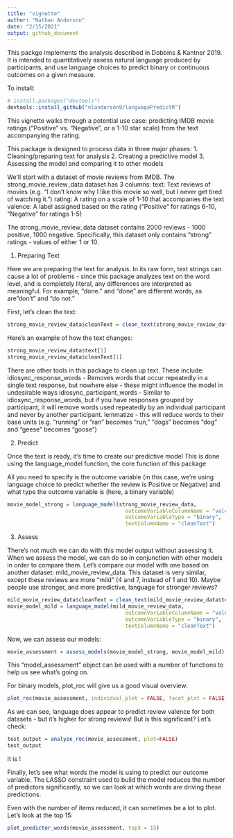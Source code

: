 ```yaml
---
title: "vignette"
author: "Nathan Anderson"
date: "2/15/2021"
output: github_document
---
```


This packge implements the analysis described in Dobbins & Kantner 2019. It is intended to quantitatively assess natural language produced by participants, and use language choices to predict binary or continuous outcomes on a given measure.

To install:

```r
# install.packages("devtools")
devtools::install_github("nlanderson9/languagePredictR")
```


This vignette walks through a potential use case: predicting IMDB movie ratings ("Positive" vs. "Negative", or a 1-10 star scale) from the text accompanying the rating.

This package is designed to process data in three major phases:
1. Cleaning/preparing text for analysis
2. Creating a predictive model
3. Assessing the model and comparing it to other models


We'll start with a dataset of movie reviews from IMDB. The strong_movie_review_data dataset has 3 columns:
text: Text reviews of movies (e.g. "I don't know why I like this movie so well, but I never get tired of watching it.")
rating: A rating on a scale of 1-10 that accompanies the text
valence: A label assigned based on the rating ("Positive" for ratings 6-10, "Negative" for ratings 1-5)

The strong_movie_review_data dataset contains 2000 reviews - 1000 positive, 1000 negative. Specifically, this dataset only contains "strong" ratings - values of either 1 or 10.


1. Preparing Text

Here we are preparing the text for analysis. In its raw form, text strings can cause a lot of problems - since this package analyzes text on the word level, and is completely literal, any differences are interpreted as meaningful. For example, "done." and "done" are different words, as are"don't" and "do not."

First, let's clean the text:

```r
strong_movie_review_data$cleanText = clean_text(strong_movie_review_data$text)
```

Here's an example of how the text changes:

```r
strong_movie_review_data$text[1]
strong_movie_review_data$cleanText[1]
```

There are other tools in this package to clean up text. These include:
idiosync_response_words - Removes words that occur repeatedly in a single text response, but nowhere else - these might influence the model in undesirable ways
idiosync_participant_words - Similar to idiosync_response_words, but if you have responses grouped by participant, it will remove words used repeatedly by an individual participant and never by another participant.
lemmatize - this will reduce words to their base units (e.g. "running" or "ran" becomes "run," "dogs" becomes "dog" and "geese" becomes "goose")

2. Predict

Once the text is ready, it's time to create our predictive model
This is done using the language_model function, the core function of this package

All you need to specify is the outcome variable (in this case, we're using language choice to predict whether the review is Positive or Negative) and what type the outcome variable is (here, a binary variable)

```r
movie_model_strong = language_model(strong_movie_review_data,
                                      outcomeVariableColumnName = "valence",
                                      outcomeVariableType = "binary",
                                      textColumnName = "cleanText")
```

3. Assess

There's not much we can do with this model output without assessing it. When we assess the model, we can do so in conjunction with other models in order to compare them.
Let's compare our model with one based on another dataset: mild_movie_review_data. This dataset is very similar, except these reviews are more "mild" (4 and 7, instead of 1 and 10). Maybe people use stronger, and more predictive, language for stronger reviews?

```r
mild_movie_review_data$cleanText = clean_text(mild_movie_review_data$text)
movie_model_mild = language_model(mild_movie_review_data,
                                      outcomeVariableColumnName = "valence",
                                      outcomeVariableType = "binary",
                                      textColumnName = "cleanText")
```

Now, we can assess our models:

```r
movie_assessment = assess_models(movie_model_strong, movie_model_mild)
```

This "model_assessment" object can be used with a number of functions to help us see what's going on.

For binary models, plot_roc will give us a good visual overview:

```r
plot_roc(movie_assessment, individual_plot = FALSE, facet_plot = FALSE)
```

As we can see, language does appear to predict review valence for both datasets - but it's higher for strong reviews! But is this significant? Let's check:

```r
test_output = analyze_roc(movie_assessment, plot=FALSE)
test_output
```

It is !

Finally, let's see what words the model is using to predict our outcome variable. The LASSO constraint used to build the model reduces the number of predictors significantly, so we can look at which words are driving these predictions.

Even with the number of items reduced, it can sometimes be a lot to plot. Let's look at the top 15:

```r
plot_predictor_words(movie_assessment, topX = 15)
```


